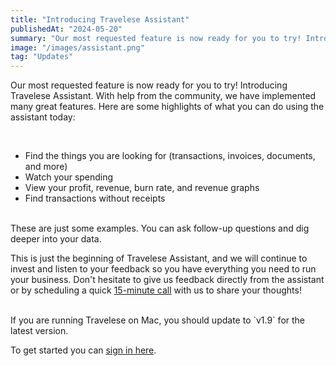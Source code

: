 ```yaml
---
title: "Introducing Travelese Assistant"
publishedAt: "2024-05-20"
summary: "Our most requested feature is now ready for you to try! Introducing Travelese Assistant. With help from the community, we have implemented many great features."
image: "/images/assistant.png"
tag: "Updates"
---
```


Our most requested feature is now ready for you to try! Introducing Travelese Assistant. With help from the community, we have implemented many great features. Here are some highlights of what you can do using the assistant today:

<br />

- Find the things you are looking for (transactions, invoices, documents, and more)
- Watch your spending
- View your profit, revenue, burn rate, and revenue graphs
- Find transactions without receipts

<br />
These are just some examples. You can ask follow-up questions and dig deeper into
your data.

<br />

This is just the beginning of Travelese Assistant, and we will continue to invest and listen to your feedback so you have everything you need to run your business. Don't hesitate to give us feedback directly from the assistant or by scheduling a quick [15-minute call](https://cal.com/pontus-midday/15min) with us to share your thoughts!

<br />
If you are running Travelese on Mac, you should update to `v1.9` for the latest version.

<br />

To get started you can [sign in here](https://app.travelese.ai).
